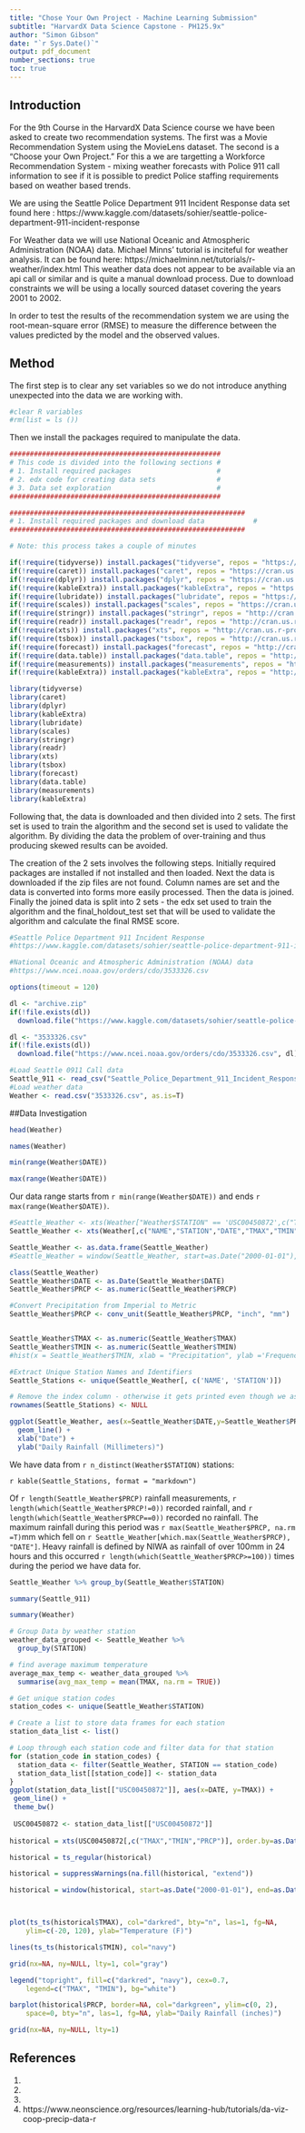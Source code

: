 ```yaml
---
title: "Chose Your Own Project - Machine Learning Submission"
subtitle: "HarvardX Data Science Capstone - PH125.9x"
author: "Simon Gibson"
date: "`r Sys.Date()`"
output: pdf_document
number_sections: true
toc: true
---
```

  
## Introduction

For the 9th Course in the HarvardX Data Science course we have been asked to create two recommendation systems. The first was a Movie Recommendation System using the MovieLens dataset. The second is a "Choose your Own Project." For this a we are targetting a Workforce Recommendation System - mixing weather forecasts with Police 911 call information to see if it is possible to predict Police staffing requirements based on weather based trends.

We are using the Seattle Police Department 911 Incident Response data set found here : https://www.kaggle.com/datasets/sohier/seattle-police-department-911-incident-response

For Weather data we will use National Oceanic and Atmospheric Administration (NOAA) data. Michael Minns' tutorial is inciteful for weather analysis. It can be found here: https://michaelminn.net/tutorials/r-weather/index.html This weather data does not appear to be available via an api call or similar and is quite a manual download process. Due to download constraints we will be using a locally sourced dataset covering the years 2001 to 2002.

In order to test the results of the recommendation system we are using the root-mean-square error (RMSE) to measure the difference between the values predicted by the model and the observed values.

## Method

The first step is to clear any set variables so we do not introduce anything unexpected into the data we are working with.

```r
#clear R variables
#rm(list = ls ())
```

Then we install the packages required to manipulate the data.

```r
####################################################
# This code is divided into the following sections #
# 1. Install required packages                     #
# 2. edx code for creating data sets               #
# 3. Data set exploration                          #
####################################################

##########################################################
# 1. Install required packages and download data            #
##########################################################

# Note: this process takes a couple of minutes

if(!require(tidyverse)) install.packages("tidyverse", repos = "https://cran.us.r-project.org")
if(!require(caret)) install.packages("caret", repos = "https://cran.us.r-project.org")
if(!require(dplyr)) install.packages("dplyr", repos = "https://cran.us.r-project.org") 
if(!require(kableExtra)) install.packages("kableExtra", repos = "https://cran.us.r-project.org")
if(!require(lubridate)) install.packages("lubridate", repos = "https://cran.us.r-project.org")
if(!require(scales)) install.packages("scales", repos = "https://cran.us.r-project.org")
if(!require(stringr)) install.packages("stringr", repos = "http://cran.us.r-project.org")
if(!require(readr)) install.packages("readr", repos = "http://cran.us.r-project.org")
if(!require(xts)) install.packages("xts", repos = "http://cran.us.r-project.org")
if(!require(tsbox)) install.packages("tsbox", repos = "http://cran.us.r-project.org")
if(!require(forecast)) install.packages("forecast", repos = "http://cran.us.r-project.org")
if(!require(data.table)) install.packages("data.table", repos = "http://cran.us.r-project.org")
if(!require(measurements)) install.packages("measurements", repos = "http://cran.us.r-project.org")
if(!require(kableExtra)) install.packages("kableExtra", repos = "http://cran.us.r-project.org")

library(tidyverse)
library(caret)
library(dplyr)
library(kableExtra)
library(lubridate)
library(scales)
library(stringr)
library(readr)
library(xts)
library(tsbox)
library(forecast)
library(data.table)
library(measurements)
library(kableExtra)

```

Following that, the data is downloaded and then divided into 2 sets. The first set is used to train the algorithm and the second set is used to validate the algorithm. By dividing the data the problem of over-training and thus producing skewed results can be avoided.

The creation of the 2 sets involves the following steps. Initially required packages are installed if not installed and then loaded. Next the data is downloaded if the zip files are not found. Column names are set and the data is converted into forms more easily processed. Then the data is joined. Finally the joined data is split into 2 sets - the edx set used to train the algorithm and the final_holdout_test set that will be used to validate the algorithm and calculate the final RMSE score.

```r

#Seattle Police Department 911 Incident Response
#https://www.kaggle.com/datasets/sohier/seattle-police-department-911-incident-response/download?datasetVersionNumber=1

#National Oceanic and Atmospheric Administration (NOAA) data
#https://www.ncei.noaa.gov/orders/cdo/3533326.csv

options(timeout = 120)

dl <- "archive.zip"
if(!file.exists(dl))
  download.file("https://www.kaggle.com/datasets/sohier/seattle-police-department-911-incident-response/download?datasetVersionNumber=1", dl)

dl <- "3533326.csv"
if(!file.exists(dl))
  download.file("https://www.ncei.noaa.gov/orders/cdo/3533326.csv", dl)

```

``` r

#Load Seattle 0911 Call data
Seattle_911 <- read_csv("Seattle_Police_Department_911_Incident_Response.csv")
#Load weather data
Weather <- read.csv("3533326.csv", as.is=T)
```

##Data Investigation

``` r
head(Weather)

names(Weather)

min(range(Weather$DATE))

max(range(Weather$DATE))
```
Our data range starts from `r min(range(Weather$DATE))` and ends `r max(range(Weather$DATE))`. 
``` r
#Seattle_Weather <- xts(Weather["Weather$STATION" == 'USC00450872',c("TMAX","TMIN","PRCP")], order.by=as.Date(Weather$DATE))
Seattle_Weather <- xts(Weather[,c("NAME","STATION","DATE","TMAX","TMIN","PRCP")], order.by=as.Date(Weather$DATE))

Seattle_Weather <- as.data.frame(Seattle_Weather)
#Seattle_Weather = window(Seattle_Weather, start=as.Date("2000-01-01"), end=as.Date("2002-12-31"))

class(Seattle_Weather)
Seattle_Weather$DATE <- as.Date(Seattle_Weather$DATE)
Seattle_Weather$PRCP <- as.numeric(Seattle_Weather$PRCP)

#Convert Precipitation from Imperial to Metric
Seattle_Weather$PRCP <- conv_unit(Seattle_Weather$PRCP, "inch", "mm")


Seattle_Weather$TMAX <- as.numeric(Seattle_Weather$TMAX)
Seattle_Weather$TMIN <- as.numeric(Seattle_Weather$TMIN)
#hist(x = Seattle_Weather$TMIN, xlab = "Precipitation", ylab ='Frequency of readings', main = #paste("NOAA recordings per year"))

#Extract Unique Station Names and Identifiers
Seattle_Stations <- unique(Seattle_Weather[, c('NAME', 'STATION')])

# Remove the index column - otherwise it gets printed even though we asked for only Station and Name
rownames(Seattle_Stations) <- NULL

ggplot(Seattle_Weather, aes(x=Seattle_Weather$DATE,y=Seattle_Weather$PRCP)) +
  geom_line() +
  xlab("Date") +
  ylab("Daily Rainfall (Millimeters)") 

```
We have data from `r n_distinct(Weather$STATION)` stations: 

`r kable(Seattle_Stations, format = "markdown")` 

Of `r length(Seattle_Weather$PRCP)` rainfall measurements, `r length(which(Seattle_Weather$PRCP!=0))` recorded rainfall, and `r length(which(Seattle_Weather$PRCP==0))` recorded no rainfall. The maximum rainfall during this period was `r max(Seattle_Weather$PRCP, na.rm =T)`mm which fell on `r Seattle_Weather[which.max(Seattle_Weather$PRCP), "DATE"]`. Heavy rainfall is defined by NIWA as rainfall of over 100mm in 24 hours and this occurred  `r length(which(Seattle_Weather$PRCP>=100))` times during the period we have data for.

``` r
Seattle_Weather %>% group_by(Seattle_Weather$STATION)
```

``` r
summary(Seattle_911)

summary(Weather)
```

``` r
# Group Data by weather station
weather_data_grouped <- Seattle_Weather %>%
  group_by(STATION)

# find average maximum temperature  
average_max_temp <- weather_data_grouped %>%
  summarise(avg_max_temp = mean(TMAX, na.rm = TRUE))

# Get unique station codes
station_codes <- unique(Seattle_Weather$STATION)

# Create a list to store data frames for each station
station_data_list <- list()

# Loop through each station code and filter data for that station
for (station_code in station_codes) {
  station_data <- filter(Seattle_Weather, STATION == station_code)
  station_data_list[[station_code]] <- station_data
}
ggplot(station_data_list[["USC00450872"]], aes(x=DATE, y=TMAX)) +
 geom_line() + 
 theme_bw()
 
 USC00450872 <- station_data_list[["USC00450872"]]
 
historical = xts(USC00450872[,c("TMAX","TMIN","PRCP")], order.by=as.Date(USC00450872$DATE))

historical = ts_regular(historical)

historical = suppressWarnings(na.fill(historical, "extend"))

historical = window(historical, start=as.Date("2000-01-01"), end=as.Date("2020-12-31")) 



plot(ts_ts(historical$TMAX), col="darkred", bty="n", las=1, fg=NA, 
	ylim=c(-20, 120), ylab="Temperature (F)")

lines(ts_ts(historical$TMIN), col="navy")

grid(nx=NA, ny=NULL, lty=1, col="gray")

legend("topright", fill=c("darkred", "navy"), cex=0.7,
	legend=c("TMAX", "TMIN"), bg="white")

barplot(historical$PRCP, border=NA, col="darkgreen", ylim=c(0, 2),
	space=0, bty="n", las=1, fg=NA, ylab="Daily Rainfall (inches)")

grid(nx=NA, ny=NULL, lty=1)

```

## References

1. 
2. 
3.
4. https://www.neonscience.org/resources/learning-hub/tutorials/da-viz-coop-precip-data-r